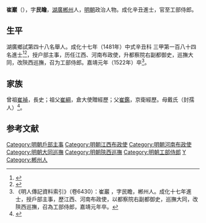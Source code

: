 {{明清人物信息框
| 姓名 = 崔巖
| 原名 =
| 圖片名稱= 
| 圖片大小 =
| 圖片說明 = 
| 最高職務 = 工部侍郎
| 國家 = 大明 
| 爵位 =
| 籍貫 = [[湖廣承宣布政使司|湖廣承宣布政使司]][[郴州|郴州]]民籍
| 族裔 = 
| 字號 = 字民瞻
| 諡號 =
| 出生日期 = 生年不詳
| 出生地點 = 
| 逝世日期 = 嘉靖元年（1522年）
| 逝世地點 =
| 墓葬 =
| 配偶 = 
| 親屬 = 
| 出身 =
* 成化十七年辛丑科同進士出身
| 經歷 =
| 著作 =  
}}
'''崔巖'''（{{bd|？||1522年|catIdx=Cui崔}}），字'''民瞻'''，[[湖廣|湖廣]][[郴州|郴州]]人，[[明朝|明朝]]政治人物。成化辛丑進士，官至工部侍郎。

== 生平 ==
湖廣鄉試第四十八名舉人。成化十七年（1481年）中式辛丑科<!---會試第一百八十名--->三甲第一百八十四名進士<ref>{{Cite book|title=《[[皇明贡举考|皇明贡举考]]》卷五|last=（明）[[张朝瑞|张朝瑞]]|first=|publisher=《续修四库全书》史部第828册|year=|isbn=|location=|pages=}}</ref><ref>{{Cite book|title=贡举志五种 上|last=鲁小俊，江俊伟著|first=|publisher=武汉：武汉大学出版社|year=2009|isbn=978-7-307-07043-1|location=|pages=254-256}}</ref>，授户部主事，历任江西、河南布政使，升都察院右副都御史，巡撫大同，改陝西巡撫，召为工部侍郎。嘉靖元年（1522年）卒<ref>《明人傳記資料索引》（卷6430）：崔巖 ，字民瞻，郴州人。成化十七年進士，授戶部主事，歷江西、河南布政使，以都察院右副都御史，巡撫大同，改陝西巡撫，召為工部侍郎，嘉靖元年卒。</ref>。

== 家族 ==
曾祖[[崔禎|崔禎]]，長史；祖父[[崔綱|崔綱]]，倉大使贈經歷；父[[崔鑑|崔鑑]]，京衛經歷。母戴氏（封孺人）<ref>{{Cite book|title=天一阁藏明代科举录选刊 登科录 点校本|last=龚延明主编|first=|publisher=宁波出版社|year=2016|isbn=978-7-5526-2320-8|location=宁波|pages=|quote=《天一閣藏明代科舉錄選刊.登科錄》之《成化十七年進士登科錄》}}</ref>。

==参考文献==
{{reflist}}

{{成化十七年辛丑科殿試金榜}}
{{DEFAULTSORT:Cui崔}}
[[Category:明朝戶部主事|Category:明朝戶部主事]]
[[Category:明朝江西布政使|Category:明朝江西布政使]]
[[Category:明朝河南布政使|Category:明朝河南布政使]]
[[Category:明朝大同巡撫|Category:明朝大同巡撫]]
[[Category:明朝陝西巡撫|Category:明朝陝西巡撫]]
[[Category:明朝工部侍郎|Category:明朝工部侍郎]]
[[Category:崔姓|Y]]
[[Category:郴州人|Category:郴州人]]